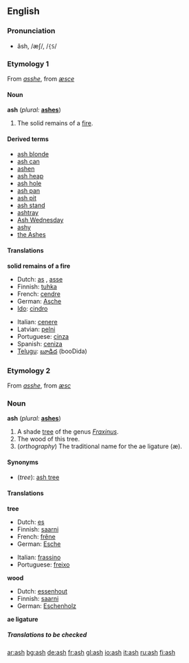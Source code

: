 {{see|Ash}}
==English==

===Pronunciation===
*ăsh, /æʃ/, /<tt>{S</tt>/

===Etymology 1===
From {{ME.}} ''[[asshe]]'', from {{OE.}} ''[[æsce]]''

====Noun====
'''ash''' (''plural:'' '''[[ashes]]''')

#The solid remains of a [[fire]].

====Derived terms====
*[[ash blonde]]
*[[ash can]]
*[[ashen]]<!--belongs on the page for "ashen": Polish-popiół-->
*[[ash heap]]
*[[ash hole]]
*[[ash pan]]
*[[ash pit]]
*[[ash stand]]
*[[ashtray]]
*[[Ash Wednesday]]
*[[ashy]]
*[[the Ashes]]<!--in cricket-->

====Translations====
'''solid remains of a fire'''
{{top}}
*Dutch: [[as#Dutch|as]] {{f}}, [[asse#Dutch|asse]] {{f}}
*Finnish: [[tuhka]]
*French: [[cendre]] {{m}}
*German: [[Asche]] {{f}}
*[[Ido]]: [[cindro]]
{{mid}}
*Italian: [[cenere]] {{f}}
*Latvian: [[pelni]] {{m}} {{p}}
*Portuguese: [[cinza]] {{f}}
*Spanish: [[ceniza]] {{f}}
*[[Telugu]]: [[బూడిద]] (booDida)
{{bottom}}

===Etymology 2===
From {{ME.}} ''[[asshe]]'', from {{OE.}} ''[[æsc]]''

===Noun===
'''ash''' (''plural:'' '''[[ashes]]''')
#A shade [[tree]] of the genus ''[[Fraxinus]]''.
#The wood of this tree.
#(''orthography'') The traditional name for the ae ligature (æ).

====Synonyms====
*(''tree''): [[ash tree]]

====Translations====
'''tree'''
{{top}}
*Dutch: [[es#Dutch|es]] {{m}}
*Finnish: [[saarni]]
*French: [[frêne]] {{m}}
*German: [[Esche]] {{f}}
{{mid}}
*Italian: [[frassino]] {{m}}
*Portuguese: [[freixo]] {{m}}
{{bottom}}

'''wood'''
{{top}}
*Dutch: [[essenhout]] {{n}}
*Finnish: [[saarni]]
*German: [[Eschenholz]] {{n}}
{{mid}}
{{bottom}}

'''ae ligature'''
{{top}}
{{mid}}
{{bottom}}

=====Translations to be checked=====
<!--remove this section when all translations have been put inot the appropriate table(s)
{{checktrans}}

*{{ttbc|Arabic}}: [[رماد]], [[سكن]], [[شجرة الدردار]], [[شحوب]]
*{{ttbc|Basque}}: [[errauts]] (1), [[lizar]] (3), [[lizarki]] (4) ([http://eu.wiktionary.org/wiki/lizar lizar], [http://eu.wiktionary.org/wiki/lizarki lizarki])
*{{ttbc|Bulgarian}}: [[пръст]] {{f}} (1), [[ясен]] {{m}} (3), [[ясеново дърво]] {{n}} (4)
*{{ttbc|Chinese}}: [[灰]] (huí), [[灰烬]](1); [[桉]], [[桉树]] (3)
*{{ttbc|Czech}}: [[popel]]  {{m}}  (1),  [[jasan]]  {{m}} (3),  [[jasanové dřevo]]  {{n}} (4)
*{{ttbc|Estonian}}: [[tuhk]] (1), [[saar#Estonian|saar]] (3)
*{{ttbc|Japanese}}: [[灰]] ([[はい]], hai), [[灰燼]] (かいじん, kaijin), [[灰がら]] (はいがら, haigara) (1); [[とねりこ]] (3)
*{{ttbc|Navajo}}: [[łeeh]] (into ashes)
*{{ttbc|Polish}}: [[popi&#243;&#322;]] {{m}} (1) , [[jesion]] {{m}} (3)
*{{ttbc|Romanian}}: [[cenuşă]] {{f}} (1)
*{{ttbc|Slovak}}: [[popol]]  {{m}} (1),  [[jaseň]]  {{m}} (3),   [[jaseňové drevo]]  {{n}} (4)

===See also===
*[[w:ash|Wikipedia article on ash (from a fire)]]
*[[w:ash tree|Wikipedia article on ash trees]]
*[[Yggdrasil]]

[[Category:Trees]]

[[bg:ash]]
[[de:ash]]
[[gl:ash]]
[[io:ash]]
[[it:ash]]
[[fi:ash]]
[[ar:ash]]
[[bg:ash]]
[[de:ash]]
[[fr:ash]]
[[gl:ash]]
[[io:ash]]
[[it:ash]]
[[ru:ash]]
[[fi:ash]]-->

[[ar:ash]]
[[bg:ash]]
[[de:ash]]
[[fr:ash]]
[[gl:ash]]
[[io:ash]]
[[it:ash]]
[[ru:ash]]
[[fi:ash]]